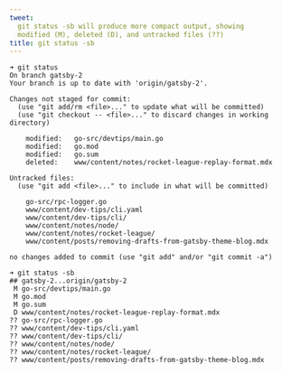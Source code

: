 ```yaml
---
tweet:
  git status -sb will produce more compact output, showing
  modified (M), deleted (D), and untracked files (??)
title: git status -sb
---
```


```
➜ git status
On branch gatsby-2
Your branch is up to date with 'origin/gatsby-2'.

Changes not staged for commit:
  (use "git add/rm <file>..." to update what will be committed)
  (use "git checkout -- <file>..." to discard changes in working directory)

	modified:   go-src/devtips/main.go
	modified:   go.mod
	modified:   go.sum
	deleted:    www/content/notes/rocket-league-replay-format.mdx

Untracked files:
  (use "git add <file>..." to include in what will be committed)

	go-src/rpc-logger.go
	www/content/dev-tips/cli.yaml
	www/content/dev-tips/cli/
	www/content/notes/node/
	www/content/notes/rocket-league/
	www/content/posts/removing-drafts-from-gatsby-theme-blog.mdx

no changes added to commit (use "git add" and/or "git commit -a")
```

```
➜ git status -sb
## gatsby-2...origin/gatsby-2
 M go-src/devtips/main.go
 M go.mod
 M go.sum
 D www/content/notes/rocket-league-replay-format.mdx
?? go-src/rpc-logger.go
?? www/content/dev-tips/cli.yaml
?? www/content/dev-tips/cli/
?? www/content/notes/node/
?? www/content/notes/rocket-league/
?? www/content/posts/removing-drafts-from-gatsby-theme-blog.mdx
```
